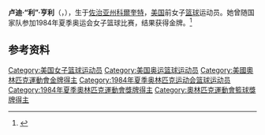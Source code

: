 '''卢迪·“利”·亨利'''（{{lang-en|Ludi "Lea" Henry}}，{{bd|1961年|11月22日|}}），生于[[佐治亚州|佐治亚州]][[科爾奎特_(喬治亞州)|科爾奎特]]，[[美国|美国]]前女子[[篮球|篮球]]运动员。她曾随国家队参加1984年夏季奥运会女子篮球比赛，结果获得金牌。<ref>{{Cite web|title=Lea HENRY|url=https://www.olympic.org/lea-henry|accessdate=2021-03-04|date=2021-03-04|work=International Olympic Committee|language=en}}</ref>

== 参考资料 ==
{{reflist}}

{{1984年夏季奥运会美国女子篮球阵容}}

{{Authority control}}
{{DEFAULTSORT:Henry}}
[[Category:美国女子篮球运动员|Category:美国女子篮球运动员]]
[[Category:美国奥运篮球运动员|Category:美国奥运篮球运动员]]
[[Category:美國奧林匹克運動會金牌得主|Category:美國奧林匹克運動會金牌得主]]
[[Category:1984年夏季奥林匹克运动会篮球运动员|Category:1984年夏季奥林匹克运动会篮球运动员]]
[[Category:1984年夏季奧林匹克運動會獎牌得主|Category:1984年夏季奧林匹克運動會獎牌得主]]
[[Category:奧林匹克運動會籃球獎牌得主|Category:奧林匹克運動會籃球獎牌得主]]

{{美国人物小作品}}